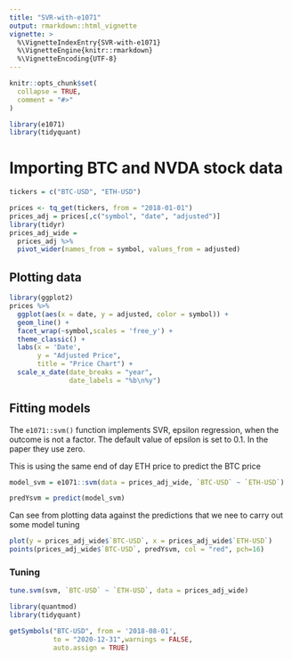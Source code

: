 ```yaml
---
title: "SVR-with-e1071"
output: rmarkdown::html_vignette
vignette: >
  %\VignetteIndexEntry{SVR-with-e1071}
  %\VignetteEngine{knitr::rmarkdown}
  %\VignetteEncoding{UTF-8}
---
```


```r
knitr::opts_chunk$set(
  collapse = TRUE,
  comment = "#>"
)
```

```r
library(e1071)
library(tidyquant)
```


# Importing BTC and NVDA stock data

```r
tickers = c("BTC-USD", "ETH-USD")

prices <- tq_get(tickers, from = "2018-01-01")
prices_adj = prices[,c("symbol", "date", "adjusted")]
library(tidyr)
prices_adj_wide =
  prices_adj %>%
  pivot_wider(names_from = symbol, values_from = adjusted)
```


## Plotting data

```r
library(ggplot2)
prices %>%
  ggplot(aes(x = date, y = adjusted, color = symbol)) +
  geom_line() +
  facet_wrap(~symbol,scales = 'free_y') +
  theme_classic() +
  labs(x = 'Date',
       y = "Adjusted Price",
       title = "Price Chart") +
  scale_x_date(date_breaks = "year",
               date_labels = "%b\n%y")
```


## Fitting models

The `e1071::svm()` function implements SVR, epsilon regression, when the outcome is not a factor. The default value of epsilon is set to 0.1. In the paper they use zero.

This is using the same end of day ETH price to predict the BTC price 

```r
model_svm = e1071::svm(data = prices_adj_wide, `BTC-USD` ~ `ETH-USD`)
```

```r
predYsvm = predict(model_svm)
```

Can see from plotting data against the predictions that we nee to carry out some model tuning
```r
plot(y = prices_adj_wide$`BTC-USD`, x = prices_adj_wide$`ETH-USD`)
points(prices_adj_wide$`BTC-USD`, predYsvm, col = "red", pch=16)
```


### Tuning 

```r
tune.svm(svm, `BTC-USD` ~ `ETH-USD`, data = prices_adj_wide)
```




```r
library(quantmod)
library(tidyquant)

getSymbols("BTC-USD", from = '2018-08-01',
           to = "2020-12-31",warnings = FALSE,
           auto.assign = TRUE)
```






